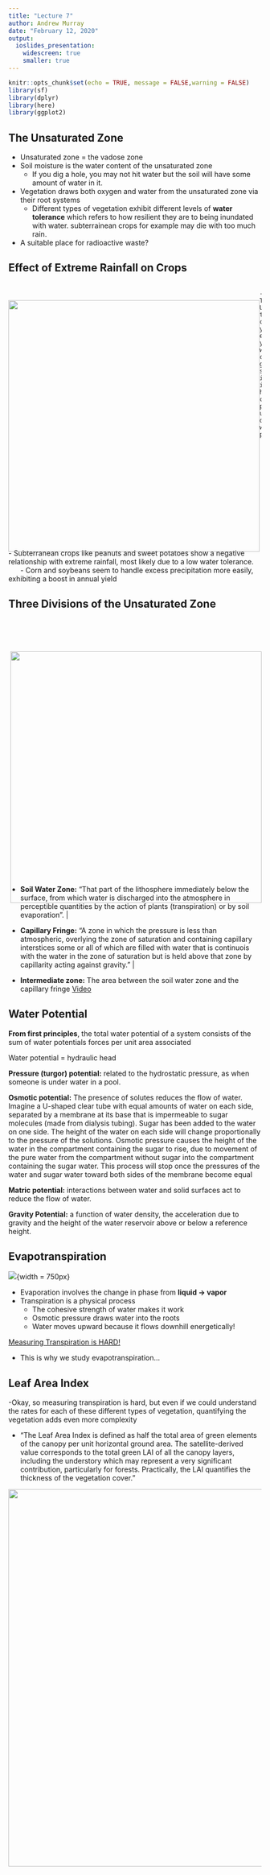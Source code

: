 ```yaml
---
title: "Lecture 7"
author: Andrew Murray
date: "February 12, 2020"
output:
  ioslides_presentation:
    widescreen: true
    smaller: true
---
```


```r
knitr::opts_chunk$set(echo = TRUE, message = FALSE,warning = FALSE)
library(sf)
library(dplyr)
library(here)
library(ggplot2)
```


## The Unsaturated Zone

- Unsaturated zone = the vadose zone
- Soil moisture is the water content of the unsaturated zone
  - If you dig a hole, you may not hit water but the soil will have some amount of water in it.
- Vegetation draws both oxygen and water from the unsaturated zone via their root systems
  - Different types of vegetation exhibit different levels of **water tolerance** which refers to how resilient they are to being inundated with water. subterrainean crops for example may die with too much rain.

- A suitable place for radioactive waste?

## Effect of Extreme Rainfall on Crops
<div style= "float:left;position: relative; top: 20px;">
![](/img/watershed/lecture7/crops.png){height=500px}
</div>

       - The USDA tracks crop yield each year which can give some insight into how crops perform under different weather patterns

|       - Subterranean crops like peanuts and sweet potatoes show a negative relationship with extreme rainfall, most likely due to a low water tolerance.

|       - Corn and soybeans seem to handle excess precipitation more easily, exhibiting a boost in annual yield

## Three Divisions of the Unsaturated Zone
<div style= "float:right;position: relative; top: 50px;">
![](/img/watershed/lecture7/vadose.png){height=500px}
</div>

- **Soil Water Zone:** "That part of the lithosphere immediately below the surface, from which water is discharged into the atmosphere in perceptible quantities by the action of plants (transpiration) or by soil evaporation".     |

- **Capillary Fringe:** "A zone in which the pressure is less than atmospheric, overlying the zone of saturation and containing capillary interstices some or all of which are filled with water that is continuois with the water in the zone of saturation but is held above that zone by capillarity acting against gravity."     |

- **Intermediate zone:** The area between the soil water zone and the capillary fringe
[Video](https://www.youtube.com/watch?v=5waNTa2b-yg)


## Water Potential

**From first principles**, the total water potential of a system consists of the sum of water potentials forces per unit area associated 

Water potential = hydraulic head

**Pressure (turgor) potential:** related to the hydrostatic pressure, as when someone is under water in a pool.

**Osmotic potential:** The presence of solutes reduces the flow of water.  Imagine a U-shaped clear tube with equal amounts of water on each side, separated by a membrane at its base that is impermeable to sugar molecules (made from dialysis tubing). Sugar has been added to the water on one side. The height of the water on each side will change proportionally to the pressure of the solutions. Osmotic pressure causes the height of the water in the compartment containing the sugar to rise, due to movement of the pure water from the compartment without sugar into the compartment containing the sugar water. This process will stop once the pressures of the water and sugar water toward both sides of the membrane become equal

**Matric potential:** interactions between water and solid surfaces act to reduce the flow of water. 

**Gravity Potential:** a function of water density, the acceleration due to gravity and the height of the water reservoir above or below a reference height. 

## Evapotranspiration

![](/img/watershed/lecture7/evaporation.png){width = 750px}

- Evaporation involves the change in phase from **liquid &rarr; vapor**
- Transpiration is a physical process
  - The cohesive strength of water makes it work
  - Osmotic pressure draws water into the roots
  - Water moves upward because it flows downhill energetically!

[Measuring Transpiration is HARD!](https://www.youtube.com/watch?v=gXocZZDDPaw)

- This is why we study evapotranspiration...

## Leaf Area Index

  -Okay, so measuring transpiration is hard, but even if we could understand the rates for each of these different types of vegetation, quantifying the vegetation adds even more complexity
  
  - "The Leaf Area Index is defined as half the total area of green elements of the canopy per unit horizontal ground area. The satellite-derived value corresponds to the total green LAI of all the canopy layers, including the understory which may represent a very significant contribution, particularly for forests. Practically, the LAI quantifies the thickness of the vegetation cover."

![](/img/watershed/lecture7/LAI300m_July2017.png){width=750px}